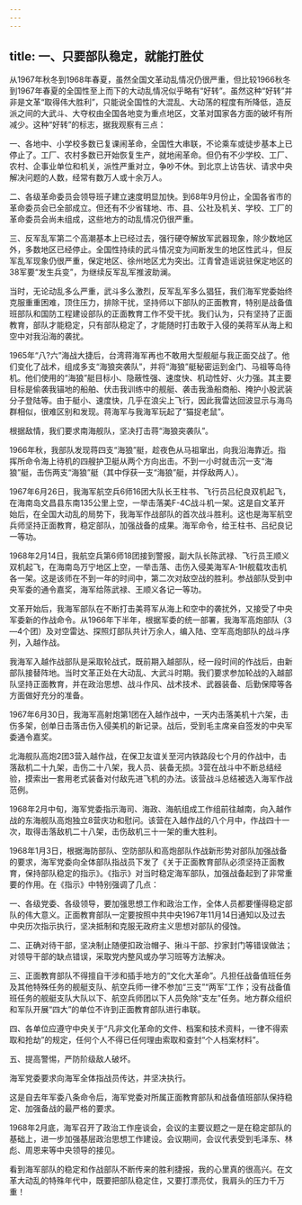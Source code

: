 ```yaml
---
---
---
```

title: 一、只要部队稳定，就能打胜仗
---




从1967年秋冬到1968年春夏，虽然全国文革动乱情况仍很严重，但比较1966秋冬到1967年春夏的全国性至上而下的大动乱情况似乎略有“好转”。虽然这种“好转”并非是文革“取得伟大胜利”，只能说全国性的大混乱、大动荡的程度有所降低，造反派之间的大武斗、大夺权由全国各地变为重点地区，文革对国家各方面的破坏有所减少。这种“好转”的标志，据我观察有三点：

一、各地中、小学校多数已复课闹革命，全国性大串联，不论乘车或徒步基本上已停止了。工厂、农村多数已开始恢复生产，就地闹革命。但仍有不少学校、工厂、农村、企事业单位和机关，派性严重对立，争吵不休。到北京上访告状、请求中央解决问题的人数，经常有数万人或十余万人。

二、各级革命委员会领导班子建立速度明显加快。到68年9月份止，全国各省市的革命委员会已全部成立。但还有不少省辖地、市、县、公社及机关、学校、工厂的革命委员会尚未组成，这些地方的动乱情况仍很严重。

三、反军乱军第二个高潮基本上已经过去，强行硬夺解放军武器现象，除少数地区外，多数地区已经停止。全国性持续的武斗情况变为间断发生的地区性武斗，但反军乱军现象仍很严重，保定地区、徐州地区尤为突出。江青曾造谣说驻保定地区的38军要“发生兵变”，为继续反军乱军推波助澜。

当时，无论动乱多么严重，武斗多么激烈，反军乱军多么猖狂，我们海军党委始终克服重重困难，顶住压力，排除干扰，坚持师以下部队的正面教育，特别是战备值班部队和国防工程建设部队的正面教育工作不受干扰。我们认为，只有坚持了正面教育，部队才能稳定，只有部队稳定了，才能随时打击敢于入侵的美蒋军从海上和空中对我沿海的袭扰。

1965年“八?六”海战大捷后，台湾蒋海军再也不敢用大型舰艇与我正面交战了。他们变化了战术，组成多支“海狼突袭队”，并将“海狼”艇秘密运到金门、马祖等岛待机。他们使用的“海狼”艇目标小、隐蔽性强、速度快、机动性好、火力强。其主要目标是偷袭我锚地的船舶、伏击我训练中的舰艇、袭击我渔船商船、掩护小股武装分子登陆等。由于艇小、速度快，几乎在浪尖上飞行，因此我雷达回波显示与海鸟群相似，很难区别和发现。蒋海军与我海军玩起了“猫捉老鼠”。

根据敌情，我们要求南海舰队，坚决打击蒋“海狼突袭队”。

1966年秋，我部队发现蒋四支“海狼”艇，趁夜色从马祖窜出，向我沿海靠近。指挥所命令海上待机的四艘护卫艇从两个方向出击。不到一小时就击沉一支“海狼”艇，击伤两支“海狼”艇（其中俘获一支“海狼”艇，并俘敌两人）。

1967年6月26日，我海军航空兵6师16团大队长王柱书、飞行员吕纪良双机起飞，在海南岛文昌县东南135公里上空，一举击落美F-4C战斗机一架。这是自文革开始后，在全国大动乱的局势下，我海军作战部队的首次战斗胜利。这也是海军航空兵师坚持正面教育，稳定部队，加强战备的成果。海军命令，给王柱书、吕纪良记一等功。

1968年2月14日，我航空兵第6师18团接到警报，副大队长陈武禄、飞行员王顺义双机起飞，在海南岛万宁地区上空，一举击落、击伤入侵美海军A-1H舰载攻击机各一架。这是该师在不到一年的时间中，第二次对敌空战的胜利。参战部队受到中央军委的通令嘉奖，海军给陈武禄、王顺义各记一等功。

文革开始后，我海军部队在不断打击美蒋军从海上和空中的袭扰外，又接受了中央军委新的作战命令。从1966年下半年，根据军委的统一部署，我海军高炮部队（3—4个团）及对空雷达、探照灯部队共计万余人，编入陆、空军高炮部队的战斗序列，入越作战。

我海军入越作战部队是采取轮战式，既前期入越部队，经一段时间的作战后，由新部队接替阵地。当时文革正处在大动乱、大武斗时期。我们要求参加轮战的入越部队坚持正面教育，并在政治思想、战斗作风、战术技术、武器装备、后勤保障等各方面做好充分的准备。

1967年6月30日，我海军高射炮第1团在入越作战中，一天内击落美机十六架，击伤多架，创单日击落击伤入侵美机的新记录。战后，受到毛主席亲自签发的中央军委通令嘉奖。

北海舰队高炮2团3营入越作战，在保卫友谊关至河内铁路段七个月的作战中，击落敌机二十九架，击伤二十八架，我人员、装备无损。3营在战斗中不断总结经验，摸索出一套用老式装备对付敌先进飞机的办法。该营战斗总结被选入海军作战范例。

1968年2月中旬，海军党委指示海司、海政、海航组成工作组前往越南，向入越作战的东海舰队高炮独立8营庆功和慰问。该营在入越作战的八个月中，作战四十一次，取得击落敌机二十八架，击伤敌机三十一架的重大胜利。

1968年1月3日，根据海防部队、空防部队和高炮部队作战新形势对部队加强战备的要求，海军党委向全体部队指战员下发了《关于正面教育部队必须坚持正面教育，保持部队稳定的指示》。《指示》对当时稳定海军部队，加强战备起到了非常重要的作用。在《指示》中特别强调了几点：

一、各级党委、各级领导，要加强思想工作和政治工作，全体人员都要懂得稳定部队的伟大意义。正面教育部队一定要按照中共中央1967年11月14日通知以及过去中央历次指示执行，坚决抵制和克服无政府主义思想对部队的侵蚀。

二、正确对待干部，坚决制止随便扣政治帽子、揪斗干部、抄家封门等错误做法；对领导干部的缺点错误，采取党内整风或办学习班等方法解决。

三、正面教育部队不得擅自干涉和插手地方的“文化大革命”。凡担任战备值班任务及其他特殊任务的舰艇支队、航空兵师一律不参加“三支”“两军”工作；没有战备值班任务的舰艇支队大队以下、航空兵师团以下人员免除“支左”任务。地方群众组织和军队开展“四大”的单位不许到正面教育部队进行串联。

四、各单位应遵守中央关于“凡非文化革命的文件、档案和技术资料，一律不得索取和抢劫”的规定，任何个人不得已任何理由索取和查封“个人档案材料”。

五、提高警惕，严防阶级敌人破坏。

海军党委要求向海军全体指战员传达，并坚决执行。

这是自去年军委八条命令后，海军党委对所属正面教育部队和战备值班部队保持稳定、加强备战的最严格的要求。

1968年2月底，海军召开了政治工作座谈会，会议的主要议题之一是在稳定部队的基础上，进一步加强基层政治思想工作建设。会议期间，会议代表受到毛泽东、林彪、周恩来等中央领导的接见。

看到海军部队的稳定和作战部队不断传来的胜利捷报，我的心里真的很高兴。在文革大动乱的特殊年代中，既要把部队稳定住，又要打漂亮仗，我肩头的压力千万重！